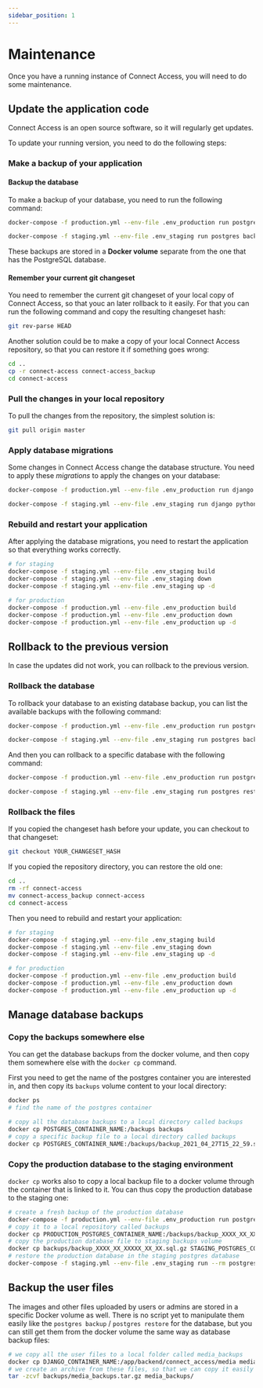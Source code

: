 ```yaml
---
sidebar_position: 1
---
```



# Maintenance

Once you have a running instance of Connect Access, you will need to do some maintenance.

## Update the application code

Connect Access is an open source software, so it will regularly get updates.

To update your running version, you need to do the following steps:

### Make a backup of your application

#### Backup the database

To make a backup of your database, you need to run the following command:

<Tabs>
  <TabItem value="production" label="Production" default>

```bash
docker-compose -f production.yml --env-file .env_production run postgres backup
```

</TabItem>
<TabItem value="staging" label="Staging">

```bash
docker-compose -f staging.yml --env-file .env_staging run postgres backup
```

</TabItem>
</Tabs>

These backups are stored in a **Docker volume** separate from the one that has the PostgreSQL database.

#### Remember your current git changeset

You need to remember the current git changeset of your local copy of Connect Access, so that youc an later rollback to it easily. For that you can run the following command and copy the resulting changeset hash:

```bash
git rev-parse HEAD
```

Another solution could be to make a copy of your local Connect Access repository, so that you can restore it if something goes wrong:

```bash
cd ..
cp -r connect-access connect-access_backup
cd connect-access
```

### Pull the changes in your local repository

To pull the changes from the repository, the simplest solution is:

```bash
git pull origin master
```

### Apply database migrations

Some changes in Connect Access change the database structure. You need to apply these _migrations_ to apply the changes on your database:

<Tabs>
  <TabItem value="production" label="Production" default>

```bash
docker-compose -f production.yml --env-file .env_production run django python backend/manage.py migrate
```

</TabItem>
<TabItem value="staging" label="Staging">

```bash
docker-compose -f staging.yml --env-file .env_staging run django python backend/manage.py migrate
```

</TabItem>
</Tabs>

### Rebuild and restart your application

After applying the database migrations, you need to restart the application so that everything works correctly.

```bash
# for staging
docker-compose -f staging.yml --env-file .env_staging build
docker-compose -f staging.yml --env-file .env_staging down
docker-compose -f staging.yml --env-file .env_staging up -d

# for production
docker-compose -f production.yml --env-file .env_production build
docker-compose -f production.yml --env-file .env_production down
docker-compose -f production.yml --env-file .env_production up -d
```

## Rollback to the previous version

In case the updates did not work, you can rollback to the previous version.

### Rollback the database

To rollback your database to an existing database backup, you can list the available backups with the following command:

<Tabs>
  <TabItem value="production" label="Production" default>

```bash
docker-compose -f production.yml --env-file .env_production run postgres backups
```

</TabItem>
<TabItem value="staging" label="Staging">

```bash
docker-compose -f staging.yml --env-file .env_staging run postgres backups
```

</TabItem>
</Tabs>

And then you can rollback to a specific database with the following command:

<Tabs>
  <TabItem value="production" label="Production" default>

```bash
docker-compose -f production.yml --env-file .env_production run postgres restore THE_NAME_OF_THE_BACKUP_FILE
```

</TabItem>
<TabItem value="staging" label="Staging">

```bash
docker-compose -f staging.yml --env-file .env_staging run postgres restore THE_NAME_OF_THE_BACKUP_FILE
```

</TabItem>
</Tabs>

### Rollback the files

If you copied the changeset hash before your update, you can checkout to that changeset:

```bash
git checkout YOUR_CHANGESET_HASH
```

If you copied the repository directory, you can restore the old one:

```bash
cd ..
rm -rf connect-access
mv connect-access_backup connect-access
cd connect-access
```

Then you need to rebuild and restart your application:

```bash
# for staging
docker-compose -f staging.yml --env-file .env_staging build
docker-compose -f staging.yml --env-file .env_staging down
docker-compose -f staging.yml --env-file .env_staging up -d

# for production
docker-compose -f production.yml --env-file .env_production build
docker-compose -f production.yml --env-file .env_production down
docker-compose -f production.yml --env-file .env_production up -d
```

## Manage database backups

### Copy the backups somewhere else

You can get the database backups from the docker volume, and then copy them somewhere else with the `docker cp` command.

First you need to get the name of the postgres container you are interested in, and then copy its `backups` volume content to your local directory:

```bash
docker ps
# find the name of the postgres container

# copy all the database backups to a local directory called backups
docker cp POSTGRES_CONTAINER_NAME:/backups backups
# copy a specific backup file to a local directory called backups
docker cp POSTGRES_CONTAINER_NAME:/backups/backup_2021_04_27T15_22_59.sql.gz backups
```

### Copy the production database to the staging environment

`docker cp` works also to copy a local backup file to a docker volume through the container that is linked to it. You can thus copy the production database to the staging one:

```bash
# create a fresh backup of the production database
docker-compose -f production.yml --env-file .env_production run postgres backup
# copy it to a local repository called backups
docker cp PRODUCTION_POSTGRES_CONTAINER_NAME:/backups/backup_XXXX_XX_XXXXX_XX_XX.sql.gz backups
# copy the production database file to staging backups volume
docker cp backups/backup_XXXX_XX_XXXXX_XX_XX.sql.gz STAGING_POSTGRES_CONTAINER_NAME:/backups/
# restore the production database in the staging postgres database
docker-compose -f staging.yml --env-file .env_staging run --rm postgres restore backup_XXXX_XX_XXXXX_XX_XX.sql.gz
```

## Backup the user files

The images and other files uploaded by users or admins are stored in a specific Docker volume as well. There is no script yet to manipulate them easily like the `postgres backup` / `postgres restore` for the database, but you can still get them from the docker volume the same way as database backup files:

```bash
# we copy all the user files to a local folder called media_backups
docker cp DJANGO_CONTAINER_NAME:/app/backend/connect_access/media media_backups
# we create an archive from these files, so that we can copy it easily somewhere else for backup
tar -zcvf backups/media_backups.tar.gz media_backups/
```
